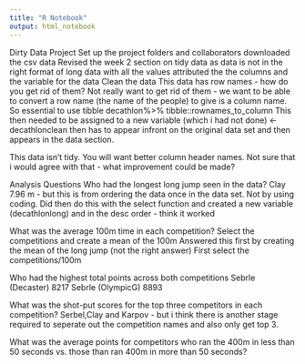 ```yaml
---
title: "R Notebook"
output: html_notebook
---
```

Dirty Data Project
Set up the project folders and collaborators
downloaded the csv data
Revised the week 2 section on tidy data as data is not in the right format of long data with all the values attributed the the columns and the variable for the data
Clean the data
This data has row names - how do you get rid of them?
Not really want to get rid of them - we want to be able to convert a row name (the name of the people) to give is a column name.
So essential to use tibble
decathlon%>%
  tibble::rownames_to_column
This then needed to be assigned to a new variable (which i had not done)
<-decathlonclean then has to appear infront on the original data set and then appears in the data section.
  
  
This data isn’t tidy.
You will want better column header names.
Not sure that i would agree with that - what improvement could be made?



Analysis Questions
Who had the longest long jump seen in the data? Clay 7.96 m - but this is from ordering the data once in the data set.  Not by using coding.
Did then do this with the select function and created a new variable (decathlonlong) and in the desc order - think it worked

What was the average 100m time in each competition?
Select the competitions and create a mean of the 100m
Answered this first by creating the mean of the long jump (not the right answer)
First select the competitions/100m



Who had the highest total points across both competitions
Sebrle (Decaster) 8217
Sebrle (OlympicG) 8893

What was the shot-put scores for the top three competitors in each competition?
Serbel,Clay and Karpov - but i think there is another stage required to seperate out the competition names and also only get top 3.


What was the average points for competitors who ran the 400m in less than 50 seconds vs. those than ran 400m in more than 50 seconds?




